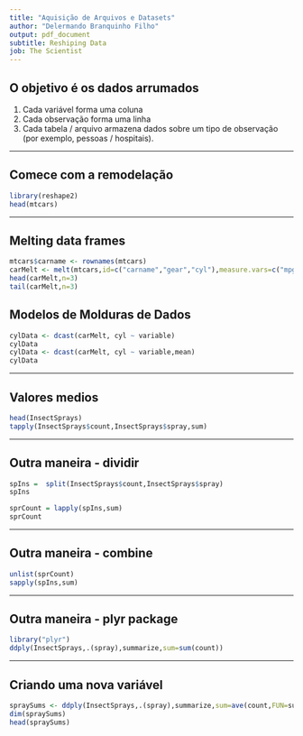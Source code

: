 ```yaml
---
title: "Aquisição de Arquivos e Datasets"
author: "Delermando Branquinho Filho"
output: pdf_document
subtitle: Reshiping Data
job: The Scientist
---
```


## O objetivo é os dados arrumados

1. Cada variável forma uma coluna
2. Cada observação forma uma linha
3. Cada tabela / arquivo armazena dados sobre um tipo de observação (por exemplo, pessoas / hospitais).

---

## Comece com a remodelação

```r
library(reshape2)
head(mtcars)
```


---

## Melting data frames

```r
mtcars$carname <- rownames(mtcars)
carMelt <- melt(mtcars,id=c("carname","gear","cyl"),measure.vars=c("mpg","hp"))
head(carMelt,n=3)
tail(carMelt,n=3)
```


## Modelos de Molduras de Dados

```r
cylData <- dcast(carMelt, cyl ~ variable)
cylData
cylData <- dcast(carMelt, cyl ~ variable,mean)
cylData
```

---

## Valores medios

```r
head(InsectSprays)
tapply(InsectSprays$count,InsectSprays$spray,sum)
```

---

## Outra maneira - dividir

```r
spIns =  split(InsectSprays$count,InsectSprays$spray)
spIns
```


```r
sprCount = lapply(spIns,sum)
sprCount
```

---

## Outra maneira - combine

```r
unlist(sprCount)
sapply(spIns,sum)
```

---

## Outra maneira - plyr package

```r
library("plyr")
ddply(InsectSprays,.(spray),summarize,sum=sum(count))
```


---

## Criando uma nova variável

```r
spraySums <- ddply(InsectSprays,.(spray),summarize,sum=ave(count,FUN=sum))
dim(spraySums)
head(spraySums)
```
